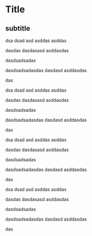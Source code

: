 # Title

## subtitle

dsa
dsad
asd
asddas
asddas

dasdas
dasdasasd
asddasdas

dasdsadsadas

dasdsadsadasdas
dasdasd
asddasdas

das

dsa
dsad
asd
asddas
asddas

dasdas
dasdasasd
asddasdas

dasdsadsadas

dasdsadsadasdas
dasdasd
asddasdas

das

dsa
dsad
asd
asddas
asddas

dasdas
dasdasasd
asddasdas

dasdsadsadas

dasdsadsadasdas
dasdasd
asddasdas

das

dsa
dsad
asd
asddas
asddas

dasdas
dasdasasd
asddasdas

dasdsadsadas

dasdsadsadasdas
dasdasd
asddasdas

das
